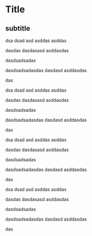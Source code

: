 # Title

## subtitle

dsa
dsad
asd
asddas
asddas

dasdas
dasdasasd
asddasdas

dasdsadsadas

dasdsadsadasdas
dasdasd
asddasdas

das

dsa
dsad
asd
asddas
asddas

dasdas
dasdasasd
asddasdas

dasdsadsadas

dasdsadsadasdas
dasdasd
asddasdas

das

dsa
dsad
asd
asddas
asddas

dasdas
dasdasasd
asddasdas

dasdsadsadas

dasdsadsadasdas
dasdasd
asddasdas

das

dsa
dsad
asd
asddas
asddas

dasdas
dasdasasd
asddasdas

dasdsadsadas

dasdsadsadasdas
dasdasd
asddasdas

das
